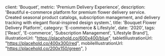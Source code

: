 
  client: 'Bouquet',
  metric: 'Premium Delivery Experience',
  description: 'Beautiful e-commerce platform for premium flower delivery service. Created seasonal product catalogs, subscription management, and delivery tracking with elegant floral-inspired design system.',
  title: 'Bouquet Flower Delivery Platform',
  category: 'E-commerce & Lifestyle',
  date: '2020',
  tags: ['React', 'E-commerce', 'Subscription Management', 'Lifestyle Brand'],
  illustrationUrl: "https://placehold.co/600x400/blue",
  tabletIllustrationUrl: "https://placehold.co/400x300/red",
  mobileIllustrationUrl: "https://placehold.co/200x150/green",
}

<ProjectMetadata
  client={metadata.client}
  metric={metadata.metric}
  category={metadata.category}
  date={metadata.date}
  tags={metadata.tags}
/>

